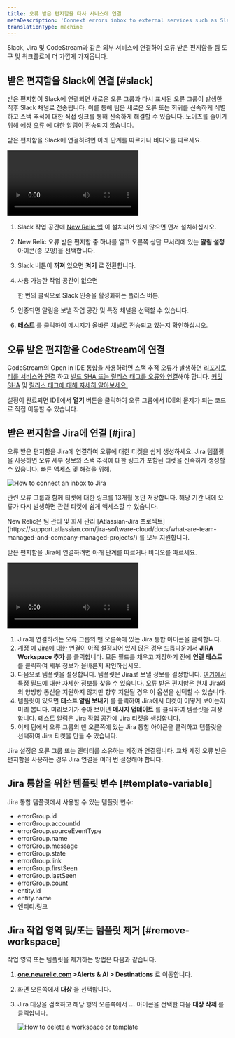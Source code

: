 ```yaml
---
title: 오류 받은 편지함을 타사 서비스에 연결
metaDescription: 'Connext errors inbox to external services such as Slack, Jira, and CodeStream'
translationType: machine
---
```




Slack, Jira 및 CodeStream과 같은 외부 서비스에 연결하여 오류 받은 편지함을 팀 도구 및 워크플로에 더 가깝게 가져옵니다.

## 받은 편지함을 Slack에 연결 [#slack]

받은 편지함이 Slack에 연결되면 새로운 오류 그룹과 다시 표시된 오류 그룹이 발생한 직후 Slack 채널로 전송됩니다. 이를 통해 팀은 새로운 오류 또는 회귀를 신속하게 식별하고 스택 추적에 대한 직접 링크를 통해 신속하게 해결할 수 있습니다. 노이즈를 줄이기 위해 [예상 오류](/docs/errors-inbox/errors-inbox/#expected) 에 대한 알림이 전송되지 않습니다.

받은 편지함을 Slack에 연결하려면 아래 단계를 따르거나 비디오를 따르세요.

<Video
  id="HEbX0dgeGGw"
  type="youtube"
/>

1. Slack 작업 공간에 [New Relic 앱](https://newrelic.slack.com/apps/AP92KQJS3-new-relic?tab=more_info) 이 설치되어 있지 않으면 먼저 설치하십시오.

2. New Relic 오류 받은 편지함 중 하나를 열고 오른쪽 상단 모서리에 있는 **알림 설정** 아이콘(종 모양)을 선택합니다.

3. Slack 버튼이 **꺼져** 있으면 **켜기** 로 전환합니다.

4. 사용 가능한 작업 공간이 없으면

   <Icon name="fe-plus"/>

   한 번의 클릭으로 Slack 인증을 활성화하는 플러스 버튼.

5. 인증되면 알림을 보낼 작업 공간 및 특정 채널을 선택할 수 있습니다.

6. **테스트** 를 클릭하여 메시지가 올바른 채널로 전송되고 있는지 확인하십시오.

## 오류 받은 편지함을 CodeStream에 연결

CodeStream의 Open in IDE 통합을 사용하려면 <InlinePopover type="apm"/>스택 추적 오류가 발생하면 [리포지토리를 서비스와 연결](/docs/codestream/how-use-codestream/performance-monitoring#repo-association) 하고 [빌드 SHA 또는 릴리스 태그를 오류와 연결](/docs/codestream/how-use-codestream/performance-monitoring#buildsha)해야 합니다. [커밋 SHA](https://git-scm.com/book/en/v2/Git-Tools-Revision-Selection) 및 [릴리스 태그에 대해 자세히 알아보세요.](https://git-scm.com/book/en/v2/Git-Basics-Tagging)

설정이 완료되면 IDE에서 **열기** 버튼을 클릭하여 오류 그룹에서 IDE의 문제가 되는 코드로 직접 이동할 수 있습니다.

## 받은 편지함을 Jira에 연결 [#jira]

오류 받은 편지함을 Jira에 연결하여 오류에 대한 티켓을 쉽게 생성하세요. Jira 템플릿을 사용하면 오류 세부 정보와 스택 추적에 대한 링크가 포함된 티켓을 신속하게 생성할 수 있습니다. <InlinePopover type="apm"/>빠른 액세스 및 해결을 위해.

<img
  title="How connect an inbox to Jira"
  alt="How to connect an inbox to Jira"
  src={errorsinboxJiraButtonOption}
/>

관련 오류 그룹과 함께 티켓에 대한 링크를 13개월 동안 저장합니다. 해당 기간 내에 오류가 다시 발생하면 관련 티켓에 쉽게 액세스할 수 있습니다.

<Callout variant="important">
  New Relic은 팀 관리 및 회사 관리 [Atlassian-Jira 프로젝트](https://support.atlassian.com/jira-software-cloud/docs/what-are-team-managed-and-company-managed-projects/) 를 모두 지원합니다.
</Callout>

받은 편지함을 Jira에 연결하려면 아래 단계를 따르거나 비디오를 따르세요.

<Video
  id="v2frs2Pyjfw"
  type="youtube"
/>

1. Jira에 연결하려는 오류 그룹의 맨 오른쪽에 있는 Jira 통합 아이콘을 클릭합니다.
2. 계정 [에 Jira에 대한 연결이](/docs/alerts-applied-intelligence/notifications/notification-integrations/#set-up-jira) 아직 설정되어 있지 않은 경우 드롭다운에서 **JIRA Workspace 추가** 를 클릭합니다. 모든 필드를 채우고 저장하기 전에 **연결 테스트** 를 클릭하여 세부 정보가 올바른지 확인하십시오.
3. 다음으로 템플릿을 설정합니다. 템플릿은 Jira로 보낼 정보를 결정합니다. [여기에서](/docs/alerts-applied-intelligence/notifications/notification-integrations/#configure-jira-message-template) 특정 필드에 대한 자세한 정보를 찾을 수 있습니다. 오류 받은 편지함은 현재 Jira와의 양방향 통신을 지원하지 않지만 향후 지원될 경우 이 옵션을 선택할 수 있습니다.
4. 템플릿이 있으면 **테스트 알림 보내기** 를 클릭하여 Jira에서 티켓이 어떻게 보이는지 미리 봅니다. 미리보기가 좋아 보이면 **메시지 업데이트** 를 클릭하여 템플릿을 저장합니다. 테스트 알림은 Jira 작업 공간에 Jira 티켓을 생성합니다.
5. 이제 팀에서 오류 그룹의 맨 오른쪽에 있는 Jira 통합 아이콘을 클릭하고 템플릿을 선택하여 Jira 티켓을 만들 수 있습니다.

Jira 설정은 오류 그룹 또는 엔터티를 소유하는 계정과 연결됩니다. 교차 계정 오류 받은 편지함을 사용하는 경우 Jira 연결을 여러 번 설정해야 합니다.

## Jira 통합을 위한 템플릿 변수 [#template-variable]

Jira 통합 템플릿에서 사용할 수 있는 템플릿 변수:

* errorGroup.id
* errorGroup.accountId
* errorGroup.sourceEventType
* errorGroup.name
* errorGroup.message
* errorGroup.state
* errorGroup.link
* errorGroup.firstSeen
* errorGroup.lastSeen
* errorGroup.count
* entity.id
* entity.name
* 엔티티.링크

## Jira 작업 영역 및/또는 템플릿 제거 [#remove-workspace]

작업 영역 또는 템플릿을 제거하는 방법은 다음과 같습니다.

1. **[one.newrelic.com](https://one.newrelic.com/all-capabilities) >Alerts & AI > Destinations** 로 이동합니다.

2. 화면 오른쪽에서 **대상** 을 선택합니다.

3. Jira 대상을 검색하고 해당 행의 오른쪽에서 **...** 아이콘을 선택한 다음 **대상 삭제** 를 클릭합니다.

   <img
     title="How to delete a workspace or template"
     alt="How to delete a workspace or template"
     src={errorsinboxDeleteSource}
   />